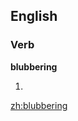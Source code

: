 
==English==

===Verb===
'''blubbering'''

# {{present participle of|[[blubber]]}}

[[zh:blubbering]]